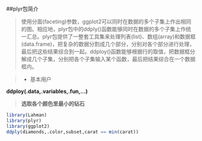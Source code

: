 ##plyr包简介

>使用分面(faceting)参数，ggplot2可以同时在数据的多个子集上作出相同的图。相应地，plyr包中的ddply()函数能够同时在数据的多个子集上作统一汇总。plyr包提供了一整套工具集来处理列表(list)、数组(array)和数据框(data.frame)，把复杂的数据分割成几个部分，分别对各个部分进行处理，最后把这些结果综合到一起。ddploy()函数能够根据行的取值，把数据框分解成几个子集，分别把各个子集输入某个函数，最后把结果综合在一个数据框内。

>*  基本用户

**ddploy(.data,.variables,.fun,...)**

>**选取各个颜色里最小的钻石**
```r
library(Lahman)
library(plyr)
library(ggplot2)
ddply(diamonds,.color,subset,carat == min(carat))
```


